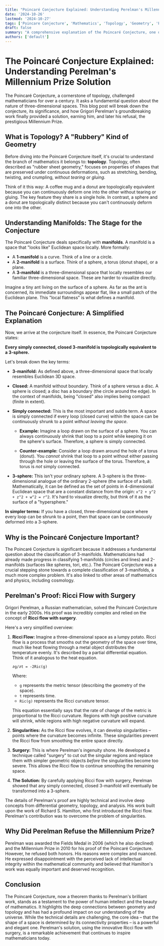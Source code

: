 ```yaml
---
title: "Poincaré Conjecture Explained: Understanding Perelman's Millennium Prize Solution"
date: '2024-10-26'
lastmod: '2024-10-27'
tags: ['Poincare Conjecture', 'Mathematics', 'Topology', 'Geometry', 'Perelman', 'Millennium Prize Problems', 'Ricci Flow', 'Differential Geometry', 'Three-Manifold']
draft: false
summary: "A comprehensive explanation of the Poincaré Conjecture, one of the most famous problems in mathematics, and how Grigori Perelman solved it using Ricci flow with surgery."
authors: ['default']
---
```


# The Poincaré Conjecture Explained: Understanding Perelman's Millennium Prize Solution

The Poincaré Conjecture, a cornerstone of topology, challenged mathematicians for over a century.  It asks a fundamental question about the nature of three-dimensional spaces.  This blog post will break down the conjecture, its significance, and how Grigori Perelman's groundbreaking work finally provided a solution, earning him, and later his refusal, the prestigious Millennium Prize.

## What is Topology? A "Rubbery" Kind of Geometry

Before diving into the Poincaré Conjecture itself, it's crucial to understand the branch of mathematics it belongs to: **topology**.  Topology, often described as "rubber sheet geometry," focuses on properties of shapes that are preserved under continuous deformations, such as stretching, bending, twisting, and crumpling, *without tearing or gluing*.

Think of it this way: A coffee mug and a donut are topologically equivalent because you can continuously deform one into the other without tearing or gluing. The key feature they share is a single hole. In contrast, a sphere and a donut are topologically distinct because you can't continuously deform one into the other.

## Understanding Manifolds: The Stage for the Conjecture

The Poincaré Conjecture deals specifically with **manifolds**. A manifold is a space that "looks like" Euclidean space locally.  More formally:

*   A **1-manifold** is a curve. Think of a line or a circle.
*   A **2-manifold** is a surface. Think of a sphere, a torus (donut shape), or a plane.
*   A **3-manifold** is a three-dimensional space that locally resembles our familiar three-dimensional space.  These are harder to visualize directly.

Imagine a tiny ant living on the surface of a sphere.  As far as the ant is concerned, its immediate surroundings appear flat, like a small patch of the Euclidean plane. This "local flatness" is what defines a manifold.

## The Poincaré Conjecture: A Simplified Explanation

Now, we arrive at the conjecture itself.  In essence, the Poincaré Conjecture states:

**Every simply connected, closed 3-manifold is topologically equivalent to a 3-sphere.**

Let's break down the key terms:

*   **3-manifold:** As defined above, a three-dimensional space that locally resembles Euclidean 3D space.
*   **Closed:** A manifold without boundary. Think of a sphere versus a disc. A sphere is closed; a disc has a boundary (the circle around the edge). In the context of manifolds, being "closed" also implies being compact (finite in extent).
*   **Simply connected:** This is the most important and subtle term. A space is simply connected if every loop (closed curve) within the space can be continuously shrunk to a point *without leaving the space*.

    *   **Example:**  Imagine a loop drawn on the surface of a sphere.  You can always continuously shrink that loop to a point while keeping it on the sphere's surface.  Therefore, a sphere is simply connected.

    *   **Counter-example:** Consider a loop drawn around the hole of a torus (donut).  You *cannot* shrink that loop to a point without either passing through the hole or leaving the surface of the torus. Therefore, a torus is *not* simply connected.

*   **3-sphere:** This isn't your ordinary sphere.  A 3-sphere is the three-dimensional analogue of the ordinary 2-sphere (the surface of a ball). Mathematically, it can be defined as the set of points in 4-dimensional Euclidean space that are a constant distance from the origin:  `x^2 + y^2 + z^2 + w^2 = r^2`.  It's hard to visualize directly, but think of it as the surface of a "hypersphere."

**In simpler terms:** If you have a closed, three-dimensional space where every loop can be shrunk to a point, then that space can be continuously deformed into a 3-sphere.

## Why is the Poincaré Conjecture Important?

The Poincaré Conjecture is significant because it addresses a fundamental question about the classification of 3-manifolds.  Mathematicians had already made progress in classifying 1-manifolds (circles and lines) and 2-manifolds (surfaces like spheres, tori, etc.).  The Poincaré Conjecture was a crucial stepping stone towards a complete classification of 3-manifolds, a much more complex problem.  It's also linked to other areas of mathematics and physics, including cosmology.

## Perelman's Proof: Ricci Flow with Surgery

Grigori Perelman, a Russian mathematician, solved the Poincaré Conjecture in the early 2000s.  His proof was incredibly complex and relied on the concept of **Ricci flow with surgery**.

Here's a very simplified overview:

1.  **Ricci Flow:** Imagine a three-dimensional space as a lumpy potato. Ricci flow is a process that smooths out the geometry of the space over time, much like heat flowing through a metal object distributes the temperature evenly. It's described by a partial differential equation. Think of it analogous to the heat equation.

    ```
    ∂g/∂t = -2Ric(g)
    ```

    Where:

    *   `g` represents the metric tensor (describing the geometry of the space).
    *   `t` represents time.
    *   `Ric(g)` represents the Ricci curvature tensor.

    This equation essentially says that the rate of change of the metric is proportional to the Ricci curvature.  Regions with high positive curvature will shrink, while regions with high negative curvature will expand.

2.  **Singularities:** As the Ricci flow evolves, it can develop singularities – points where the curvature becomes infinite. These singularities prevent the Ricci flow from smoothing the entire space directly.

3.  **Surgery:** This is where Perelman's ingenuity shone. He developed a technique called "surgery" to cut out the singular regions and replace them with simpler geometric objects *before* the singularities become too severe. This allows the Ricci flow to continue smoothing the remaining space.

4.  **The Solution:** By carefully applying Ricci flow with surgery, Perelman showed that any simply connected, closed 3-manifold will eventually be transformed into a 3-sphere.

The details of Perelman's proof are highly technical and involve deep concepts from differential geometry, topology, and analysis. His work built upon the work of Richard S. Hamilton, who first introduced the Ricci flow. Perelman's contribution was to overcome the problem of singularities.

## Why Did Perelman Refuse the Millennium Prize?

Perelman was awarded the Fields Medal in 2006 (which he also declined) and the Millennium Prize in 2010 for his proof of the Poincaré Conjecture. However, he refused both honors. His reasons were complex and nuanced. He expressed disappointment with the perceived lack of intellectual integrity within the mathematical community and believed that Hamilton's work was equally important and deserved recognition.

## Conclusion

The Poincaré Conjecture, now a theorem thanks to Perelman's brilliant work, stands as a testament to the power of human intellect and the beauty of mathematics. It highlights the deep connections between geometry and topology and has had a profound impact on our understanding of the universe. While the technical details are challenging, the core idea – that the shape of a space is determined by its connectivity properties – is a powerful and elegant one. Perelman's solution, using the innovative Ricci flow with surgery, is a remarkable achievement that continues to inspire mathematicians today.